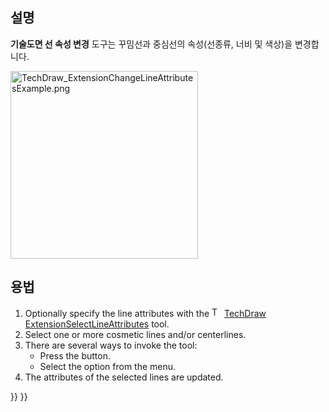 <languages/>

{{Docnav
|[[TechDraw_ExtensionSelectLineAttributes|ExtensionSelectLineAttributes]]
|[[TechDraw_ExtensionExtendLine/ko|선 연장]]
|[[TechDraw_Workbench/ko|기술도면 작업대]]
|IconL=TechDraw_ExtensionSelectLineAttributes.svg
|IconR=TechDraw_ExtensionExtendLine.svg
|IconC=Workbench_TechDraw.svg
}}

{{GuiCommand
|Name=기술도면 선 속성 변경
|MenuLocation=기술도면→ 확장: 속성/수정 → 선 속성 수정
|Workbenches=[[TechDraw_Workbench/ko|기술도면 작업대]]
|Shortcut=
|Version=0.20
|SeeAlso=[[TechDraw_ExtensionSelectLineAttributes/ko|기술도면 선 속성 선택]]
}}

<span id="Description"></span>
==설명==

'''기술도면 선 속성 변경''' 도구는 꾸밈선과 중심선의 속성(선종류, 너비 및 색상)을 변경합니다.

[[Image:TechDraw_ExtensionChangeLineAttributesExample.png|300px]]
{{Caption|:오른쪽의 선의 속성이 변경된 중심선: 선종류&#61;DashDot, 선두께&#61;Thin 그리고 색상&#61;Blue}}

<span id="Usage"></span>
==용법==

# Optionally specify the line attributes with the [[Image:TechDraw_ExtensionSelectLineAttributes.svg|16px]] [[TechDraw_ExtensionSelectLineAttributes|TechDraw ExtensionSelectLineAttributes]] tool.
# Select one or more cosmetic lines and/or centerlines.
# There are several ways to invoke the tool:
#* Press the {{Button|[[Image:TechDraw_ExtensionChangeLineAttributes.svg|16px]] [[TechDraw_ExtensionChangeLineAttributes|Change Line Attributes]]}} button.
#* Select the {{MenuCommand|TechDraw → Extensions: Attributes/Modifications → [[Image:TechDraw_ExtensionChangeLineAttributes.svg|16px]] Change Line Attributes}} option from the menu.
# The attributes of the selected lines are updated.


{{Docnav
|[[TechDraw_ExtensionSelectLineAttributes|ExtensionSelectLineAttributes]]
|[[TechDraw_ExtensionExtendLine/ko|선 연장]]
|[[TechDraw_Workbench/ko|기술도면 작업대]]
|IconL=TechDraw_ExtensionSelectLineAttributes.svg
|IconR=TechDraw_ExtensionExtendLine.svg
|IconC=Workbench_TechDraw.svg
}}

{{TechDraw_Tools_navi{{#translation:}}}}
{{Userdocnavi{{#translation:}}}}